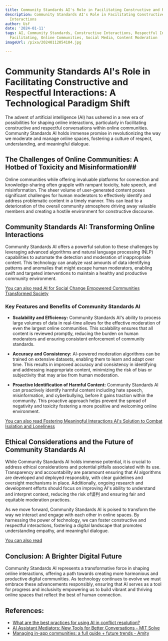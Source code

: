 ```yaml
---
title: Community Standards AI's Role in Facilitating Constructive and Respectful Interactions
description: Community Standards AI's Role in Facilitating Constructive and Respectful
  Interactions
author: Usf
date: '2024-01-11'
tags: AI, Community Standards, Constructive Interactions, Respectful Interactions,
  Facilitating, Online Communities, Social Media, Content Moderation
imageUrl: /pixa/20240112054104.jpg

---
```

# Community Standards AI's  Role in Facilitating Constructive and Respectful Interactions: A Technological Paradigm Shift #

The advent of artificial intelligence (AI) has ushered in a new era of possibilities for shaping online interactions, particularly in facilitating constructive and  respectful conversations within online communities. Community Standards AI  holds immense  promise in revolutionizing the way we moderate  and manage online spaces, fostering a culture of respect, understanding, and meaningful dialogue.

## The Challenges of Online Communities: A Hotbed of Toxicity  and Misinformation##

Online communities  while offering invaluable platforms  for connection and knowledge-sharing often grapple with rampant  toxicity, hate speech, and misinformation.  The sheer volume of user-generated content poses significant challenges for human moderators  to effectively identify and address problematic content in a timely manner. This can lead to a deterioration of the overall community atmosphere  driving away valuable members and creating a hostile environment for constructive discourse.

## Community Standards AI: Transforming Online Interactions ##

Community Standards AI offers a powerful  solution to these challenges by leveraging advanced  algorithms and natural  language processing (NLP) capabilities to automate the detection and moderation of inappropriate content.  This technology can analyze  vast amounts of data identifying  patterns  and anomalies that might escape  human moderators, enabling swift and  targeted interventions to maintain a healthy and productive community environment.

[You can  also read AI for Social  Change Empowered Communities Transformed Society](AI%20for%20Social%20Change%20Empowered%20Communities%2C%20Transformed%20Society)


### Key Features and Benefits of Community Standards AI ###

- **Scalability and Efficiency:** Community Standards AI's ability to process large volumes of data in real-time allows for the effective moderation of even the largest online communities. This scalability  ensures that all content is reviewed  promptly, reducing the burden on human moderators and ensuring consistent enforcement of community standards.

- **Accuracy  and Consistency:** AI-powered moderation algorithms  can be trained on extensive  datasets, enabling  them to learn and adapt over time. This results in  improved accuracy and consistency in identifying and addressing inappropriate content, minimizing the risk of bias or subjectivity that  may arise from human moderation.

- **Proactive Identification of Harmful  Content:**  Community Standards AI can proactively identify harmful content including hate speech, misinformation, and  cyberbullying, before  it gains traction within the community. This proactive approach helps prevent the spread of negativity and toxicity fostering a more positive and welcoming online environment.

[You can also read Fostering Meaningful Interactions AI's Solution to Combat Isolation and Loneliness](Fostering%20Meaningful%20Interactions%20AI%27s%20Solution%20to%20Combat%20Isolation%20and%20Loneliness)


## Ethical Considerations and the Future of  Community Standards AI  ##

While Community Standards AI  holds immense potential, it  is crucial to address ethical considerations  and potential pitfalls associated with its use. Transparency and accountability  are paramount ensuring that AI algorithms are developed and deployed responsibly, with clear guidelines and oversight mechanisms in place. Additionally, ongoing research and development efforts should focus on improving AI's ability to understand and interpret context, reducing the  risk of误判 and ensuring fair and  equitable moderation practices.

As we move forward, Community Standards  AI is poised  to  transform the way we interact and engage with each other in online  spaces. By harnessing the power of  technology, we can foster constructive and respectful interactions,  fostering a digital landscape that promotes  understanding empathy, and meaningful  dialogue.

[You can also read ]()


## Conclusion: A Brighter Digital  Future ##

Community Standards AI represents a  transformative force in shaping online interactions, offering a path towards creating more harmonious and productive digital communities. As technology continues to evolve we must embrace these advancements  responsibly, ensuring that AI serves as a  tool for progress and inclusivity empowering us to build vibrant  and thriving online spaces  that reflect the best of human connection.

## References:
- [What are the best practices for using AI in conflict resolution?](https://www.linkedin.com/advice/3/what-best-practices-using-ai-conflict-resolution-kutte)
- [AI Assistant Mediators: New Tools for Better Conversations - MIT Solve](https://solve.mit.edu/challenges/learning-for-civic-action-challenge/solutions/72310)
- [Managing in-app communities: a full guide + future trends - Amity](https://www.amity.co/blog/managing-in-app-communities-a-full-guide-future-trends)
